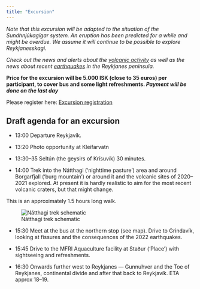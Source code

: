 ```yaml
---
title: "Excursion"
---
```


*Note that this excursion will be adapted to the situation of the Sundhnjúkagígar system. An eruption has been predicted for a while and might be overdue. We assume it will continue to be possible to explore Reykjanesskagi.* 

*Check out the news and alerts about the [volcanic activity](https://en.vedur.is/volcanoes/fagradalsfjall-eruption/news-and-alerts/) as well as the news about recent [earthquakes](https://en.vedur.is/earthquakes-and-volcanism/earthquakes/reykjanespeninsula/) in the Reykjanes peninsula.*

**Price for the excursion will be 5.000 ISK (close to 35 euros) per participant, to cover bus and some light refreshments.
_Payment will be done on the last day_**

Please register here: [Excursion registration](https://docs.google.com/spreadsheets/d/177RuPA6R0SAqunHhq-K_S-ESJspCo675uuDHbYBn3rM/edit?usp=sharing)



## Draft agenda for an excursion

-   13:00 Departure Reykjavík.

-   13:20 Photo opportunity at Kleifarvatn

-   13:30--35 Seltún (the geysirs of Krísuvík) 30 minutes.

-   14:00 Trek into the Nátthagi ('nighttime pasture') area and around Borgarfjall ('burg mountain') or around it and the volcanic sites of 2020--2021 explored. At present it is hardly realistic to aim for the most recent volcanic craters, but that might change.

This is an approximately 1.5 hours long walk.

![Nátthagi trek schematic](images/excursion.png)

-   15:30 Meet at the bus at the northern stop (see map). Drive to Grindavík, looking at fissures and the consequences of the 2022 earthquakes.

-   15:45 Drive to the MFRI Aquaculture facility at Staður ('Place') with sightseeing and refreshments.

-   16:30 Onwards further west to Reykjanes --- Gunnuhver and the Toe of Reykjanes, continental divide and after that back to Reykjavík. ETA approx 18--19.

